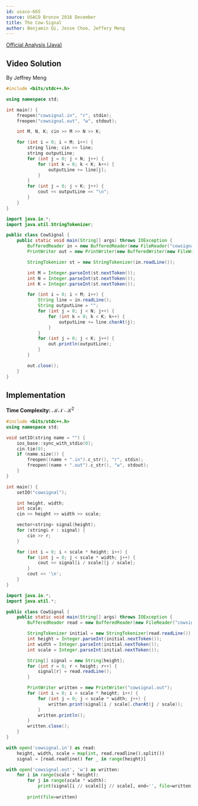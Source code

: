 ```yaml
---
id: usaco-665
source: USACO Bronze 2016 December
title: The Cow-Signal
author: Benjamin Qi, Jesse Choe, Jeffery Meng
---
```


[Official Analysis (Java)](http://www.usaco.org/current/data/sol_cowsignal_bronze_dec16.html)

## Video Solution

By Jeffrey Meng

<Youtube id="yz3qBXEhRGc" />

<Spoiler title="Video Solution Code">

<LanguageSection>
<CPPSection>

```cpp
#include <bits/stdc++.h>

using namespace std;

int main() {
	freopen("cowsignal.in", "r", stdin);
	freopen("cowsignal.out", "w", stdout);

	int M, N, K; cin >> M >> N >> K;

	for (int i = 0; i < M; i++) {
		string line; cin >> line;
		string outputLine;
		for (int j = 0; j < N; j++) {
			for (int k = 0; k < K; k++) {
				outputLine += line[j];
			}
		}
		for (int j = 0; j < K; j++) {
			cout << outputLine << "\n";
		}
	}
}
```

</CPPSection>
<JavaSection>

```java
import java.io.*;
import java.util.StringTokenizer;

public class CowSignal {
	public static void main(String[] args) throws IOException {
		BufferedReader in = new BufferedReader(new FileReader("cowsignal.in"));
		PrintWriter out = new PrintWriter(new BufferedWriter(new FileWriter("cowsignal.out")));

		StringTokenizer st = new StringTokenizer(in.readLine());

		int M = Integer.parseInt(st.nextToken());
		int N = Integer.parseInt(st.nextToken());
		int K = Integer.parseInt(st.nextToken());

		for (int i = 0; i < M; i++) {
			String line = in.readLine();
			String outputLine = "";
			for (int j = 0; j < N; j++) {
				for (int k = 0; k < K; k++) {
					outputLine += line.charAt(j);
				}
			}
			for (int j = 0; j < K; j++) {
				out.println(outputLine);
			}
		}

		out.close();
	}
}
```

</JavaSection>
</LanguageSection>

</Spoiler>

## Implementation

**Time Complexity:** $\mathcal{MN \cdot K^2}$

<LanguageSection>
<CPPSection>

```cpp
#include <bits/stdc++.h>
using namespace std;

void setIO(string name = "") {
	ios_base::sync_with_stdio(0);
	cin.tie(0);
	if (name.size()) {
		freopen((name + ".in").c_str(), "r", stdin);
		freopen((name + ".out").c_str(), "w", stdout);
	}
}

int main() {
	setIO("cowsignal");

	int height, width;
	int scale;
	cin >> height >> width >> scale;

	vector<string> signal(height);
	for (string& r : signal) {
		cin >> r;
	}

	for (int i = 0; i < scale * height; i++) {
		for (int j = 0; j < scale * width; j++) {
			cout << signal[i / scale][j / scale];
		}
		cout << '\n';
	}
}
```

</CPPSection>
<JavaSection>

```java
import java.io.*;
import java.util.*;

public class CowSignal {
	public static void main(String[] args) throws IOException {
		BufferedReader read = new BufferedReader(new FileReader("cowsignal.in"));

		StringTokenizer initial = new StringTokenizer(read.readLine());
		int height = Integer.parseInt(initial.nextToken());
		int width = Integer.parseInt(initial.nextToken());
		int scale = Integer.parseInt(initial.nextToken());

		String[] signal = new String[height];
		for (int r = 0; r < height; r++) {
			signal[r] = read.readLine();
		}

		PrintWriter written = new PrintWriter("cowsignal.out");
		for (int i = 0; i < scale * height; i++) {
			for (int j = 0; j < scale * width; j++) {
				written.print(signal[i / scale].charAt(j / scale));
			}
			written.println();
		}
		written.close();
	}
}
```

</JavaSection>
<PySection>

```py
with open('cowsignal.in') as read:
	height, width, scale = map(int, read.readline().split())
	signal = [read.readline() for _ in range(height)]

with open('cowsignal.out', 'w') as written:
	for i in range(scale * height):
		for j in range(scale * width):
			print(signal[i // scale][j // scale], end='', file=written)
		
		print(file=written)
```

</PySection>
</LanguageSection>
